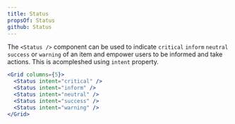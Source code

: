 ```yaml
---
title: Status
propsOf: Status
github: Status
---
```


The `<Status />` component can be used to indicate `critical` `inform` `neutral` `success` or `warning` of an item and empower users to be informed and take actions. This is acompleshed using `intent` property.

```jsx
<Grid columns={5}>
  <Status intent="critical" />
  <Status intent="inform" />
  <Status intent="neutral" />
  <Status intent="success" />
  <Status intent="warning" />
</Grid>
```
